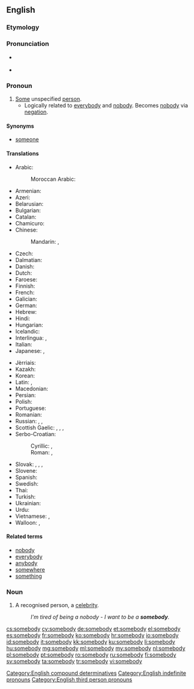 ==English==

===Etymology===
{{compound|some|body}}

===Pronunciation===
* {{a|US}}  {{IPA|/ˈsʌmbədi/|/ˈsʌmbɑdi/}}
* {{audio|en-us-somebody.ogg|Audio (US)}}

===Pronoun===
{{en-pron}}

# [[some|Some]] unspecified [[person]].
#* Logically related to [[everybody]] and [[nobody]].  Becomes [[nobody]] via [[negation]].

====Synonyms====
* [[someone]]

====Translations====
{{trans-top|some unspecified person}}
* Arabic: {{t+|ar|أحد|m|tr=ʾáḥad|sc=Arab}}
*: Moroccan Arabic: {{tø|ary|شِواحد|tr=šiwaḥed}}
* Armenian: {{t+|hy|մեկ|alt=մեկը|tr=mekë}}
* Azeri: {{t+|az|kimsə}}
* Belarusian: {{t-|be|хтось|m|tr=xtos’|sc=Cyrl}}
* Bulgarian: {{t-|bg|някой|m|tr=njakoj|sc=Cyrl}}
* Catalan: {{t+|ca|algú}}
* Chamicuro: {{tø|ccc|ana'shanaye}}
* Chinese:
*: Mandarin: {{t|cmn|有人|tr=yǒurén|sc=Hani}}, {{t-|cmn|某人|tr=mǒurén|sc=Hani}}
* Czech: {{t+|cs|někdo|m}}
* Dalmatian: {{tø|dlm|čertjoin}}
* Danish: {{t+|da|nogen}}
* Dutch: {{t+|nl|iemand}}
* Faroese: {{t-|fo|onkur}}
* Finnish: {{t+|fi|joku}}
* French: {{t+|fr|quelqu'un}}
* Galician: {{t+|gl|alguén}}
* German: {{t+|de|jemand}}
* Hebrew: {{t-|he|מישהו|m|tr=míshehu|sc=Hebr}}
* Hindi: {{t-|hi|कोई|tr=koī|sc=Deva}}
* Hungarian: {{t+|hu|valaki}}
* Icelandic: {{t+|is|einhver|m}}
* Interlingua: {{t-|ia|alicuno}}, {{t-|ia|alcuno}}
* Italian: {{t+|it|qualcuno}}
* Japanese: {{t-|ja|誰か|tr=だれか, dareka}}, {{t-|ja|ある人|tr=あるひと, aruhito|sc=Jpan}}
{{trans-mid}}
* Jèrriais: {{tø|roa-jer|tchitch'un}}
* Kazakh: {{t|kk|біреу|tr=birew|sc=Cyrl}}
* Korean: {{t-|ko|누군가|tr=nugunga|sc=Hang}}
* Latin: {{t+|la|aliquis|m|f}}, {{t-|la|aliquid|n}}
* Macedonian: {{t-|mk|некој|m|tr=nékoj|sc=Cyrl}}
* Persian: {{t+|fa|کسی|tr=kasi}}
* Polish: {{t+|pl|ktoś|m}}
* Portuguese: {{t+|pt|alguém}}
* Romanian: {{t+|ro|cineva}}
* Russian: {{t+|ru|кто-то|m|tr=któ-to}}, {{t+|ru|некто|m|tr=nékto|sc=Cyrl}}, {{t+|ru|кое-кто|m|tr=kóje-któ|sc=Cyrl}}
* Scottish Gaelic: {{t-|gd|cuideigin}},  {{qualifier|male}} {{t-|gd|duin'-eigin}},  {{qualifier|male}} {{t-|gd|feareigin}},  {{qualifier|female}} {{t-|gd|tè-eigin}}
* Serbo-Croatian:
*: Cyrillic: {{qualifier|Bosnian, Serbian}} {{t-|sh|неко|m|sc=Cyrl}}, {{qualifier|Croatian}} {{t-|sh|нетко|m|sc=Cyrl}}
*: Roman: {{qualifier|Bosnian, Serbian}} {{t-|sh|neko|m}}, {{qualifier|Croatian}} {{t-|sh|netko|m}}
* Slovak: {{t-|sk|niekto|m}}, {{t-|sk|dakto|m}}, {{t-|sk|voľakto}}, {{t-|sk|ktosi}}
* Slovene: {{t+|sl|nekdo|alt=nekdó}}
* Spanish: {{t+|es|alguien}}
* Swedish: {{t+|sv|någon}}
* Thai: {{t-|th|บางคน|tr=baang kon|sc=Thai}}
* Turkish: {{t+|tr|kimse}}
* Ukrainian: {{t+|uk|хтось|m|tr=xtos’|sc=Cyrl}}
* Urdu: {{t-|ur|کوئی|tr=koī|sc=ur-Arab}}
* Vietnamese: {{t-|vi|một người nào đó}}, {{t+|vi|có người}}
* Walloon: {{t+|wa|ene sakî}}, {{t-|wa|kéconk}}
{{trans-bottom}}

====Related terms====
* [[nobody]]
* [[everybody]]
* [[anybody]]
* [[somewhere]]
* [[something]]

===Noun===
{{en-noun|somebodies}}

# A recognised person, a [[celebrity]].
#: ''I'm tired of being a nobody - I want to be a '''somebody'''.''

[[Category:English compound determinatives]]
[[Category:English indefinite pronouns]]
[[Category:English third person pronouns]]

[[cs:somebody]]
[[cy:somebody]]
[[de:somebody]]
[[et:somebody]]
[[el:somebody]]
[[es:somebody]]
[[fr:somebody]]
[[ko:somebody]]
[[hr:somebody]]
[[io:somebody]]
[[id:somebody]]
[[it:somebody]]
[[kk:somebody]]
[[ku:somebody]]
[[li:somebody]]
[[hu:somebody]]
[[mg:somebody]]
[[ml:somebody]]
[[my:somebody]]
[[nl:somebody]]
[[pl:somebody]]
[[pt:somebody]]
[[ro:somebody]]
[[ru:somebody]]
[[fi:somebody]]
[[sv:somebody]]
[[ta:somebody]]
[[tr:somebody]]
[[vi:somebody]]